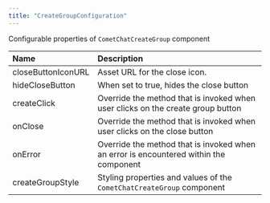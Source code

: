 ```yaml
---
title: "CreateGroupConfiguration"
---
```


Configurable properties of `CometChatCreateGroup` component

| Name               | Description                                                                           |
| :------------------ | :------------------------------------------------------------------------------------- |
| closeButtonIconURL | Asset URL for the close icon.                                                         |
| hideCloseButton    | When set to true, hides the close button                                              |
| createClick        | Override the method that is invoked when user clicks on the create group button       |
| onClose            | Override the method that is invoked when user clicks on the close button              |
| onError            | Override the method that is invoked when an error is encountered within the component |
| createGroupStyle   | Styling properties and values of the `CometChatCreateGroup` component                 |
